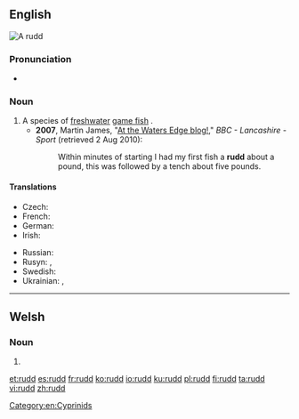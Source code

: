 {{also|Rudd}}
==English==
[[Image:ScardiniusErythropthalmusXBlikkaBjoerkna.JPG|thumb|A '''rudd''']]
{{wikipedia}}
{{wikispecies|Scardinus erythrophthalmus}}

===Pronunciation===
* {{IPA|/rʌd/|lang=en}}

===Noun===
{{en-noun}}

# A species of [[freshwater]] [[game fish]] {{taxlink|Scardinius erythrophthalmus|species|noshow=1}}.
#* '''2007''', Martin James, "[http://www.bbc.co.uk/lancashire/content/articles/2007/06/15/fishing_martin_james_2007_season.shtml At the Waters Edge blog!]," ''BBC - Lancashire - Sport'' (retrieved 2 Aug 2010):
#*: Within minutes of starting I had my first fish a '''rudd''' about a pound, this was followed by a tench about five pounds.

====Translations====
{{trans-top|fish ''Scardinius erythropthalmus''}}
* Czech: {{t|cs|perlín|m}}
* French: {{t+|fr|rotengle|m}}
* German: {{t+|de|Rotfeder|f}}
* Irish: {{t|ga|ruán|m}}
{{trans-mid}}
* Russian: {{t+|ru|краснопёрка|f}}
* Rusyn: {{t|rue|бочіця|f|tr=bóčicja}}, {{t|rue|червленоочіця|f|tr=červlenoóčicja}}
* Swedish: {{t+|sv|sarv|c}}
* Ukrainian: {{t|uk|краснопірка|f|tr=krasnopírka|sc=Cyrl}}, {{t|uk|червонопірка|f|tr=červonopírka|sc=Cyrl}}
{{trans-bottom}}

[[Category:en:Cyprinids]]

----

==Welsh==

===Noun===
{{head|cy|mutated noun}}

# {{soft mutation of|grudd|lang=cy}}

[[et:rudd]]
[[es:rudd]]
[[fr:rudd]]
[[ko:rudd]]
[[io:rudd]]
[[ku:rudd]]
[[pl:rudd]]
[[fi:rudd]]
[[ta:rudd]]
[[vi:rudd]]
[[zh:rudd]]